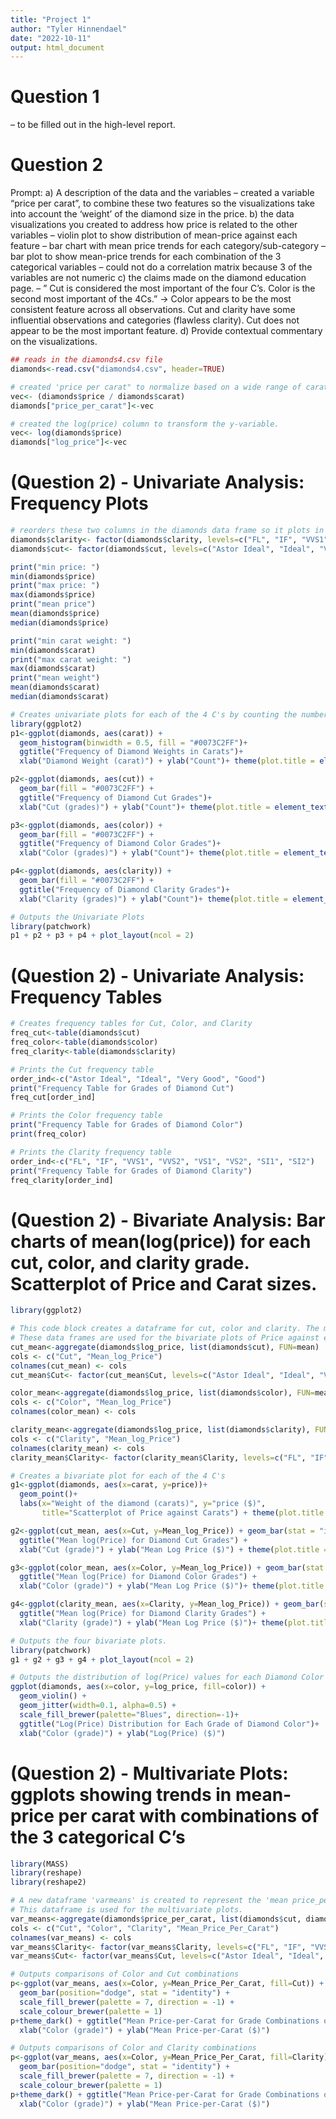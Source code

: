 ```yaml
---
title: "Project 1"
author: "Tyler Hinnendael"
date: "2022-10-11"
output: html_document
---
```


# Question 1

-- to be filled out in the high-level report.

# Question 2
Prompt:
a) A description of the data and the variables
  -- created a variable "price per carat", to combine these two features so the visualizations 
  take into account the 'weight' of the diamond size in the price.
b) the data visualizations you created to address how price is related to the other variables
  -- violin plot to show distribution of mean-price against each feature
  -- bar chart with mean price trends for each category/sub-category
  -- bar plot to show mean-price trends for each combination of the 3 categorical variables
  -- could not do a correlation matrix because 3 of the variables are not numeric
c) the claims made on the diamond education page. 
  -- " Cut is considered the most important of the four C's. Color is the second most important of the 4Cs." 
  -> Color appears to be the most consistent feature across all observations. Cut and clarity have some influential
  observations and categories (flawless clarity). Cut does not appear to be the most important feature.
d) Provide contextual commentary on the visualizations.

```r
## reads in the diamonds4.csv file
diamonds<-read.csv("diamonds4.csv", header=TRUE)
```
```r
# created 'price per carat" to normalize based on a wide range of carat weights
vec<- (diamonds$price / diamonds$carat)
diamonds["price_per_carat"]<-vec
```
```r
# created the log(price) column to transform the y-variable. 
vec<- log(diamonds$price)
diamonds["log_price"]<-vec
```

# (Question 2) - Univariate Analysis: Frequency Plots

```r
# reorders these two columns in the diamonds data frame so it plots in descending order.
diamonds$clarity<- factor(diamonds$clarity, levels=c("FL", "IF", "VVS1", "VVS2", "VS1", "VS2", "SI1", "SI2"))
diamonds$cut<- factor(diamonds$cut, levels=c("Astor Ideal", "Ideal", "Very Good", "Good"))
```

```r
print("min price: ")
min(diamonds$price)
print("max price: ")
max(diamonds$price)
print("mean price")
mean(diamonds$price)
median(diamonds$price)

print("min carat weight: ")
min(diamonds$carat)
print("max carat weight: ")
max(diamonds$carat)
print("mean weight")
mean(diamonds$carat)
median(diamonds$carat)
```


```r
# Creates univariate plots for each of the 4 C's by counting the number of observations for each sub-category (grade)
library(ggplot2)
p1<-ggplot(diamonds, aes(carat)) + 
  geom_histogram(binwidth = 0.5, fill = "#0073C2FF")+ 
  ggtitle("Frequency of Diamond Weights in Carats")+
  xlab("Diamond Weight (carat)") + ylab("Count")+ theme(plot.title = element_text(size=11))

p2<-ggplot(diamonds, aes(cut)) + 
  geom_bar(fill = "#0073C2FF") + 
  ggtitle("Frequency of Diamond Cut Grades")+
  xlab("Cut (grades)") + ylab("Count")+ theme(plot.title = element_text(size=11))

p3<-ggplot(diamonds, aes(color)) + 
  geom_bar(fill = "#0073C2FF") + 
  ggtitle("Frequency of Diamond Color Grades")+
  xlab("Color (grades)") + ylab("Count")+ theme(plot.title = element_text(size=11))

p4<-ggplot(diamonds, aes(clarity)) + 
  geom_bar(fill = "#0073C2FF") + 
  ggtitle("Frequency of Diamond Clarity Grades")+
  xlab("Clarity (grades)") + ylab("Count")+ theme(plot.title = element_text(size=11))
```
```r
# Outputs the Univariate Plots
library(patchwork)
p1 + p2 + p3 + p4 + plot_layout(ncol = 2)
```

# (Question 2) - Univariate Analysis: Frequency Tables 

```r
# Creates frequency tables for Cut, Color, and Clarity
freq_cut<-table(diamonds$cut)
freq_color<-table(diamonds$color)
freq_clarity<-table(diamonds$clarity)

# Prints the Cut frequency table
order_ind<-c("Astor Ideal", "Ideal", "Very Good", "Good")
print("Frequency Table for Grades of Diamond Cut")
freq_cut[order_ind]
```
```r
# Prints the Color frequency table
print("Frequency Table for Grades of Diamond Color")
print(freq_color)
```
```r
# Prints the Clarity frequency table
order_ind<-c("FL", "IF", "VVS1", "VVS2", "VS1", "VS2", "SI1", "SI2")
print("Frequency Table for Grades of Diamond Clarity")
freq_clarity[order_ind]
```


# (Question 2) - Bivariate Analysis: Bar charts of mean(log(price)) for each cut, color, and clarity grade. Scatterplot of Price and Carat sizes.

```r
library(ggplot2)

# This code block creates a dataframe for cut, color and clarity. The mean(log(price)) is calculated for each grade of cut, color and clarity.
# These data frames are used for the bivariate plots of Price against each of the C's. 
cut_mean<-aggregate(diamonds$log_price, list(diamonds$cut), FUN=mean)
cols <- c("Cut", "Mean_log_Price")
colnames(cut_mean) <- cols
cut_mean$Cut<- factor(cut_mean$Cut, levels=c("Astor Ideal", "Ideal", "Very Good", "Good"))

color_mean<-aggregate(diamonds$log_price, list(diamonds$color), FUN=mean)
cols <- c("Color", "Mean_log_Price")
colnames(color_mean) <- cols

clarity_mean<-aggregate(diamonds$log_price, list(diamonds$clarity), FUN=mean)
cols <- c("Clarity", "Mean_log_Price")
colnames(clarity_mean) <- cols
clarity_mean$Clarity<- factor(clarity_mean$Clarity, levels=c("FL", "IF", "VVS1", "VVS2", "VS1", "VS2", "SI1", "SI2"))
```

```r
# Creates a bivariate plot for each of the 4 C's
g1<-ggplot(diamonds, aes(x=carat, y=price))+
  geom_point()+
  labs(x="Weight of the diamond (carats)", y="price ($)",
       title="Scatterplot of Price against Carats") + theme(plot.title = element_text(size=11))

g2<-ggplot(cut_mean, aes(x=Cut, y=Mean_log_Price)) + geom_bar(stat = "identity", fill = "coral", alpha = 0.5) + 
  ggtitle("Mean log(Price) for Diamond Cut Grades") +
  xlab("Cut (grade)") + ylab("Mean Log Price ($)") + theme(plot.title = element_text(size=11))

g3<-ggplot(color_mean, aes(x=Color, y=Mean_log_Price)) + geom_bar(stat = "identity", fill = "coral", alpha = 0.5) + 
  ggtitle("Mean log(Price) for Diamond Color Grades") +
  xlab("Color (grade)") + ylab("Mean Log Price ($)")+ theme(plot.title = element_text(size=11))

g4<-ggplot(clarity_mean, aes(x=Clarity, y=Mean_log_Price)) + geom_bar(stat = "identity", fill = "coral", alpha = 0.5) + 
  ggtitle("Mean log(Price) for Diamond Clarity Grades") +
  xlab("Clarity (grade)") + ylab("Mean Log Price ($)")+ theme(plot.title = element_text(size=11))
```

```r
# Outputs the four bivariate plots.
library(patchwork)
g1 + g2 + g3 + g4 + plot_layout(ncol = 2)
```

```r
# Outputs the distribution of log(Price) values for each Diamond Color Grade
ggplot(diamonds, aes(x=color, y=log_price, fill=color)) +
  geom_violin() +
  geom_jitter(width=0.1, alpha=0.5) +
  scale_fill_brewer(palette="Blues", direction=-1)+ 
  ggtitle("Log(Price) Distribution for Each Grade of Diamond Color")+
  xlab("Color (grade)") + ylab("Log(Price) ($)")
```

# (Question 2) - Multivariate Plots: ggplots showing trends in mean-price per carat with combinations of the 3 categorical C's

```r
library(MASS)
library(reshape)
library(reshape2)

# A new dataframe 'varmeans' is created to represent the 'mean price_per_carat' for all cut/color/clarity combinations of the diamonds.
# This dataframe is used for the multivariate plots.
var_means<-aggregate(diamonds$price_per_carat, list(diamonds$cut, diamonds$color, diamonds$clarity), FUN=mean)
cols <- c("Cut", "Color", "Clarity", "Mean_Price_Per_Carat")
colnames(var_means) <- cols
var_means$Clarity<- factor(var_means$Clarity, levels=c("FL", "IF", "VVS1", "VVS2", "VS1", "VS2", "SI1", "SI2"))
var_means$Cut<- factor(var_means$Cut, levels=c("Astor Ideal", "Ideal", "Very Good", "Good"))
```

```r
# Outputs comparisons of Color and Cut combinations
p<-ggplot(var_means, aes(x=Color, y=Mean_Price_Per_Carat, fill=Cut)) +
  geom_bar(position="dodge", stat = "identity") +
  scale_fill_brewer(palette = 7, direction = -1) +
  scale_colour_brewer(palette = 1)
p+theme_dark() + ggtitle("Mean Price-per-Carat for Grade Combinations of Diamond Color and Cut") +
  xlab("Color (grade)") + ylab("Mean Price-per-Carat ($)")
```
```r
# Outputs comparisons of Color and Clarity combinations
p<-ggplot(var_means, aes(x=Color, y=Mean_Price_Per_Carat, fill=Clarity)) +
  geom_bar(position="dodge", stat = "identity") +
  scale_fill_brewer(palette = 7, direction = -1) +
  scale_colour_brewer(palette = 1)
p+theme_dark() + ggtitle("Mean Price-per-Carat for Grade Combinations of Diamond Color and Clarity") +
  xlab("Color (grade)") + ylab("Mean Price-per-Carat ($)")
```

